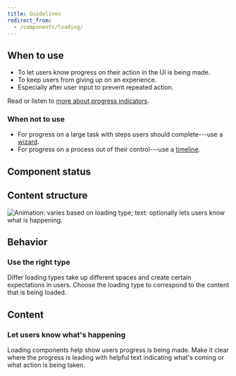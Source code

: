 ```yaml
---
title: Guidelines
redirect_from:
  - /components/loading/
---
```


<ReactExample exampleId="Loading-default" />

## When to use

- To let users know progress on their action in the UI is being made.
- To keep users from giving up on an experience.
- Especially after user input to prevent repeated action.

Read or listen to [more about progress indicators](https://99percentinvisible.org/episode/wait-wait-tell-me/).

### When not to use

- For progress on a large task with steps users should complete---use a [wizard](/components/progress-indicators/wizard/).
- For progress on a process out of their control---use a [timeline](/components/progress-indicators/timeline/).

## Component status

<ComponentStatus component="Loading" />

## Content structure

![Animation: varies based on loading type; text: optionally lets users know what is happening.](fileId:4QJZqvBvRrLu6t9mwObCkA;nodeId:89%3A0)

## Behavior

### Use the right type

Differ loading types take up different spaces
and create certain expectations in users.
Choose the loading type to correspond to the content that is being loaded.

<ReactExample exampleId="Loading-types" />

## Content

### Let users know what's happening

Loading components help show users progress is being made.
Make it clear where the progress is leading with helpful text
indicating what's coming or what action is being taken.

<ReactExample exampleId="Loading-text" />
